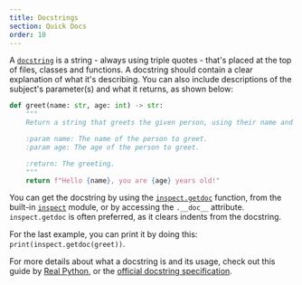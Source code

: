 ```yaml
---
title: Docstrings
section: Quick Docs
order: 10
---
```


A [`docstring`](https://docs.python.org/3/glossary.html#term-docstring) is a string - always using triple quotes - that's placed at the top of files, classes and functions. A docstring should contain a clear explanation of what it's describing. You can also include descriptions of the subject's parameter(s) and what it returns, as shown below:
```py
def greet(name: str, age: int) -> str:
    """
    Return a string that greets the given person, using their name and age.

    :param name: The name of the person to greet.
    :param age: The age of the person to greet.

    :return: The greeting.
    """
    return f"Hello {name}, you are {age} years old!"
```
You can get the docstring by using the [`inspect.getdoc`](https://docs.python.org/3/library/inspect.html#inspect.getdoc) function, from the built-in [`inspect`](https://docs.python.org/3/library/inspect.html) module, or by accessing the `.__doc__` attribute. `inspect.getdoc` is often preferred, as it clears indents from the docstring.

For the last example, you can print it by doing this: `print(inspect.getdoc(greet))`.

For more details about what a docstring is and its usage, check out this guide by [Real Python](https://realpython.com/documenting-python-code/#docstrings-background), or the [official docstring specification](https://peps.python.org/pep-0257/#what-is-a-docstring).
